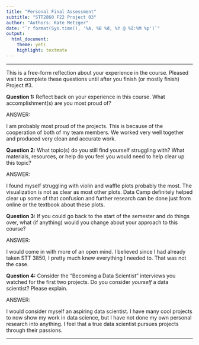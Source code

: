 ```yaml
---
title: "Personal Final Assessment"
subtitle: "STT2860 F22 Project 03"
author: "Authors: Kate Metzger"
date: "`r format(Sys.time(), '%A, %B %d, %Y @ %I:%M %p')`"
output: 
  html_document: 
    theme: yeti
    highlight: textmate
---
```

***

This is a free-form reflection about your experience in the course. Pleased wait to complete these questions until after you finish (or mostly finish) Project #3.

**Question 1:** Reflect back on your experience in this course. What accomplishment(s) are you most proud of?

ANSWER:

I am probably most proud of the projects. This is because of the cooperation of both of my team members. We worked very well together and produced very clean and accurate work. 

**Question 2:** What topic(s) do you still find yourself struggling with? What materials, resources, or help do you feel you would need to help clear up this topic?

ANSWER:

I found myself struggling with violin and waffle plots probably the most. The visualization is not as clear as most other plots. Data Camp definitely helped clear up some of that confusion and further research can be done just from online or the textbook about these plots. 

**Question 3:** If you could go back to the start of the semester and do things over, what (if anything) would you change about your approach to this course?

ANSWER:

I would come in with more of an open mind. I believed since I had already taken STT 3850, I pretty much knew everything I needed to. That was not the case. 

**Question 4:** Consider the "Becoming a Data Scientist" interviews you watched for the first two projects. Do you consider *yourself* a data scientist? Please explain.

ANSWER:

I would consider myself an aspiring data scientist. I have many cool projects to now show my work in data science, but I have not done my own personal research into anything. I feel that a true data scientist pursues projects through their passions. 

***
